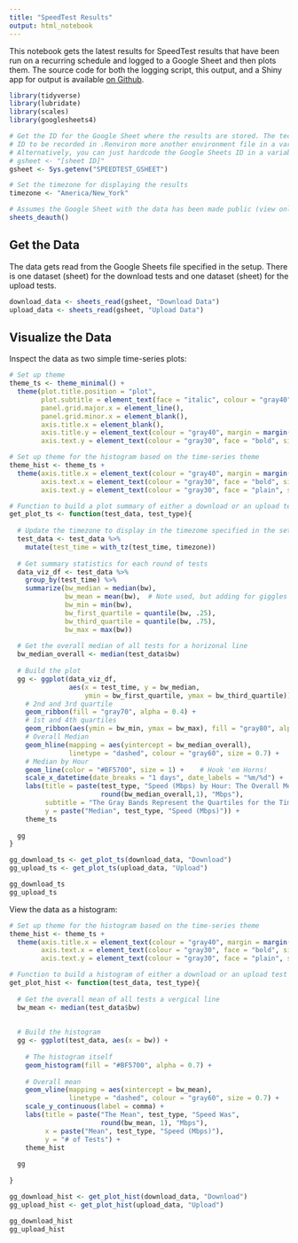 ```yaml
---
title: "SpeedTest Results"
output: html_notebook
---
```


This notebook gets the latest results for SpeedTest results that have been run on a recurring schedule and logged to a Google Sheet and then plots them. The source code for both the logging script, this output, and a Shiny app for output is available [on Github](https://github.com/gilliganondata/speedtest-log).

```r

library(tidyverse)
library(lubridate)
library(scales)
library(googlesheets4)

# Get the ID for the Google Sheet where the results are stored. The technique below expects this
# ID to be recorded in .Renviron more another environment file in a variable called "SPEEDTEST_GSHEET."
# Alternatively, you can just hardcode the Google Sheets ID in a variable:
# gsheet <- "[sheet ID]"
gsheet <- Sys.getenv("SPEEDTEST_GSHEET")

# Set the timezone for displaying the results
timezone <- "America/New_York"

# Assumes the Google Sheet with the data has been made public (view only / with link)
sheets_deauth()
```

## Get the Data

The data gets read from the Google Sheets file specified in the setup. There is one dataset (sheet) for the download tests and one dataset (sheet) for the upload tests.

```r

download_data <- sheets_read(gsheet, "Download Data")
upload_data <- sheets_read(gsheet, "Upload Data")

```

## Visualize the Data

Inspect the data as two simple time-series plots:

```r
# Set up theme
theme_ts <- theme_minimal() +
  theme(plot.title.position = "plot",
        plot.subtitle = element_text(face = "italic", colour = "gray40"),
        panel.grid.major.x = element_line(),
        panel.grid.minor.x = element_blank(),
        axis.title.x = element_blank(),
        axis.title.y = element_text(colour = "gray40", margin = margin(0, 5, 0, 0, "pt")),
        axis.text.y = element_text(colour = "gray30", face = "bold", size = 10))

# Set up theme for the histogram based on the time-series theme
theme_hist <- theme_ts +
  theme(axis.title.x = element_text(colour = "gray40", margin = margin(5, 0, 0, 0, "pt")),
        axis.text.x = element_text(colour = "gray30", face = "bold", size = 10),
        axis.text.y = element_text(colour = "gray30", face = "plain", size = 10))

# Function to build a plot summary of either a download or an upload test
get_plot_ts <- function(test_data, test_type){
  
  # Update the timezone to display in the timezome specified in the setup
  test_data <- test_data %>% 
    mutate(test_time = with_tz(test_time, timezone))
  
  # Get summary statistics for each round of tests
  data_viz_df <- test_data %>% 
    group_by(test_time) %>% 
    summarize(bw_median = median(bw),
              bw_mean = mean(bw),  # Note used, but adding for giggles if we wanted to chat mean vs median
              bw_min = min(bw),
              bw_first_quartile = quantile(bw, .25),
              bw_third_quartile = quantile(bw, .75),
              bw_max = max(bw))
  
  # Get the overall median of all tests for a horizonal line
  bw_median_overall <- median(test_data$bw)
  
  # Build the plot
  gg <- ggplot(data_viz_df, 
               aes(x = test_time, y = bw_median, 
                   ymin = bw_first_quartile, ymax = bw_third_quartile)) +
    # 2nd and 3rd quartile
    geom_ribbon(fill = "gray70", alpha = 0.4) +
    # 1st and 4th quartiles
    geom_ribbon(aes(ymin = bw_min, ymax = bw_max), fill = "gray80", alpha = 0.3) +
    # Overall Median
    geom_hline(mapping = aes(yintercept = bw_median_overall),
               linetype = "dashed", colour = "gray60", size = 0.7) +
    # Median by Hour
    geom_line(color = "#BF5700", size = 1) +    # Hook 'em Horns!
    scale_x_datetime(date_breaks = "1 days", date_labels = "%m/%d") +
    labs(title = paste(test_type, "Speed (Mbps) by Hour: The Overall Median Was", 
                       round(bw_median_overall,1), "Mbps"),
         subtitle = "The Gray Bands Represent the Quartiles for the Times Recorded in Each Hourly Test",
         y = paste("Median", test_type, "Speed (Mbps)")) +
    theme_ts
  
  gg
}

gg_download_ts <- get_plot_ts(download_data, "Download")
gg_upload_ts <- get_plot_ts(upload_data, "Upload")

gg_download_ts
gg_upload_ts

```

View the data as a histogram:

```r

# Set up theme for the histogram based on the time-series theme
theme_hist <- theme_ts +
  theme(axis.title.x = element_text(colour = "gray40", margin = margin(5, 0, 0, 0, "pt")),
        axis.text.x = element_text(colour = "gray30", face = "bold", size = 10),
        axis.text.y = element_text(colour = "gray30", face = "plain", size = 10))

# Function to build a histogram of either a download or an upload test
get_plot_hist <- function(test_data, test_type){
  
  # Get the overall mean of all tests a vergical line
  bw_mean <- median(test_data$bw)
  
  
  # Build the histogram
  gg <- ggplot(test_data, aes(x = bw)) +
    
    # The histogram itself
    geom_histogram(fill = "#BF5700", alpha = 0.7) +
    
    # Overall mean
    geom_vline(mapping = aes(xintercept = bw_mean),
               linetype = "dashed", colour = "gray60", size = 0.7) +
    scale_y_continuous(label = comma) +
    labs(title = paste("The Mean", test_type, "Speed Was", 
                       round(bw_mean, 1), "Mbps"),
         x = paste("Mean", test_type, "Speed (Mbps)"),
         y = "# of Tests") +
    theme_hist
  
  gg
  
}

gg_download_hist <- get_plot_hist(download_data, "Download")
gg_upload_hist <- get_plot_hist(upload_data, "Upload")

gg_download_hist
gg_upload_hist

```